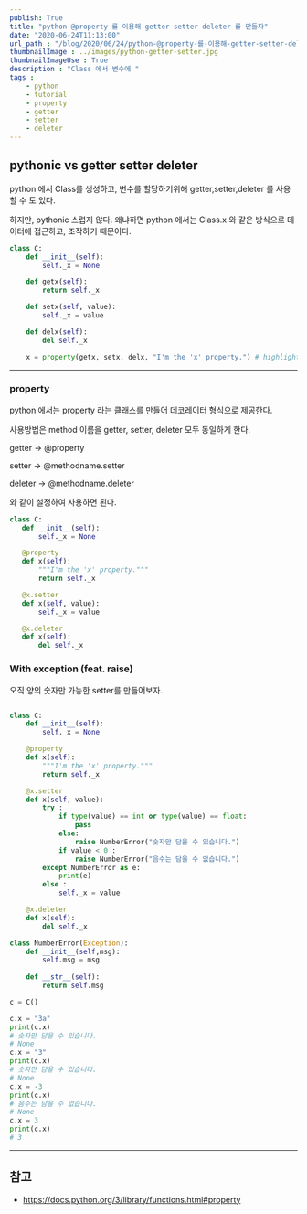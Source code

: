```yaml
---
publish: True
title: "python @property 를 이용해 getter setter deleter 를 만들자"
date: "2020-06-24T11:13:00"
url_path : "/blog/2020/06/24/python-@property-를-이용해-getter-setter-deleter-를-만들자"
thumbnailImage : ../images/python-getter-setter.jpg
thumbnailImageUse : True
description : "Class 에서 변수에 "
tags : 
    - python
    - tutorial
    - property
    - getter
    - setter
    - deleter
---
```


## pythonic vs getter setter deleter

 python 에서 Class를 생성하고, 변수를 할당하기위해 getter,setter,deleter 를 사용할 수 도 있다.
 
 하지만, pythonic 스럽지 않다. 왜냐하면 python 에서는 Class.x 와 같은 방식으로 데이터에 접근하고, 조작하기 때문이다.
 
```py
class C:
    def __init__(self):
        self._x = None

    def getx(self):
        return self._x

    def setx(self, value):
        self._x = value

    def delx(self):
        del self._x

    x = property(getx, setx, delx, "I'm the 'x' property.") # highlight-line
```

---

### property

 python 에서는 property 라는 클래스를 만들어 데코레이터 형식으로 제공한다.

 사용방법은 method 이름을 getter, setter, deleter 모두 동일하게 한다.

 getter -> @property 

 setter -> @methodname.setter

 deleter -> @methodname.deleter 

 와 같이 설정하여 사용하면 된다.
 
 ```py
 class C:
    def __init__(self):
        self._x = None

    @property
    def x(self):
        """I'm the 'x' property."""
        return self._x

    @x.setter
    def x(self, value):
        self._x = value

    @x.deleter
    def x(self):
        del self._x
 ```

### With exception (feat. raise)

 오직 양의 숫자만 가능한 setter를 만들어보자. 

```py

class C:
    def __init__(self):
        self._x = None

    @property
    def x(self):
        """I'm the 'x' property."""
        return self._x

    @x.setter
    def x(self, value):
        try :
            if type(value) == int or type(value) == float:
                pass
            else:
                raise NumberError("숫자만 담을 수 있습니다.")
            if value < 0 :
                raise NumberError("음수는 담을 수 없습니다.")
        except NumberError as e:
            print(e)
        else :
            self._x = value

    @x.deleter
    def x(self):
        del self._x

class NumberError(Exception):
    def __init__(self,msg):
        self.msg = msg
    
    def __str__(self):
        return self.msg

c = C()

c.x = "3a"
print(c.x)
# 숫자만 담을 수 있습니다.
# None
c.x = "3"
print(c.x)
# 숫자만 담을 수 있습니다.
# None
c.x = -3
print(c.x)
# 음수는 담을 수 없습니다.
# None
c.x = 3  
print(c.x)
# 3
```

---

## 참고
 
 - https://docs.python.org/3/library/functions.html#property